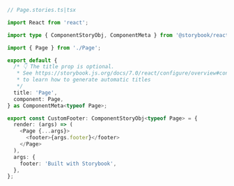 ```ts
// Page.stories.ts|tsx

import React from 'react';

import type { ComponentStoryObj, ComponentMeta } from '@storybook/react';

import { Page } from './Page';

export default {
  /* 👇 The title prop is optional.
   * See https://storybook.js.org/docs/7.0/react/configure/overview#configure-story-loading
   * to learn how to generate automatic titles
   */
  title: 'Page',
  component: Page,
} as ComponentMeta<typeof Page>;

export const CustomFooter: ComponentStoryObj<typeof Page> = {
  render: (args) => (
    <Page {...args}>
      <footer>{args.footer}</footer>
    </Page>
  ),
  args: {
    footer: 'Built with Storybook',
  },
};
```